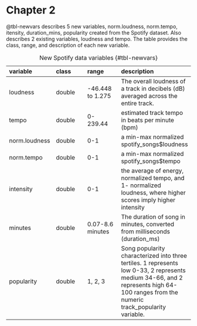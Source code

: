 # Chapter 2 {.unnumbered}

@tbl-newvars describes 5 new variables, norm.loudness, norm.tempo, itensity, duration_mins, popularity created from the Spotify dataset. Also describes 2 existing variables, loudness and tempo. The table provides the class, range, and description of each new variable.

| variable      | class  | range            | description                                                                                                                                                                          |
|:--------------|:--------------|:--------------|:--------------------------|
| loudness      | double | -46.448 to 1.275 | The overall loudness of a track in decibels (dB) averaged across the entire track.                                                                                                   |
| tempo         | double | 0-239.44         | estimated track tempo in beats per minute (bpm)                                                                                                                                      |
| norm.loudness | double | 0-1              | a min-max normalized spotify_songs\$loudness                                                                                                                                         |
| norm.tempo    | double | 0-1              | a min-max normalized spotify_songs\$tempo                                                                                                                                            |
| intensity     | double | 0-1              | the average of energy, normalized tempo, and 1- normalized loudness, where higher scores imply higher intensity                                                                      |
| minutes       | double | 0.07-8.6 minutes | The duration of song in minutes, converted from milliseconds (duration_ms)                                                                                                           |
| popularity    | double | 1, 2, 3          | Song popularity characterized into three tertiles. 1 represents low 0-33, 2 represents medium 34-66, and 2 represents high 64-100 ranges from the numeric track_popularity variable. |

: New Spotify data variables {#tbl-newvars}
